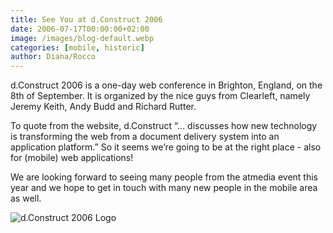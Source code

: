 ```yaml
---
title: See You at d.Construct 2006
date: 2006-07-17T00:00:00+02:00
image: /images/blog-default.webp
categories: [mobile, historic]
author: Diana/Rocco
---
```


<div class="entry-content">
d.Construct 2006 is a one-day web conference in Brighton, England, on the 8th of September. It is organized by the nice guys from Clearleft, namely Jeremy Keith, Andy Budd and Richard Rutter.



To quote from the website, d.Construct “... discusses how new technology is transforming the web from a document delivery system into an application platform.” So it seems we’re going to be at the right place - also for (mobile) web applications!



We are looking forward to seeing many people from the atmedia event this year and we hope to get in touch with many new people in the mobile area as well.

<img alt="d.Construct 2006 Logo" title="d.Construct 2006" src="http://pavingways.com/wp-content/uploads/button-250x60.gif" />
</div>

